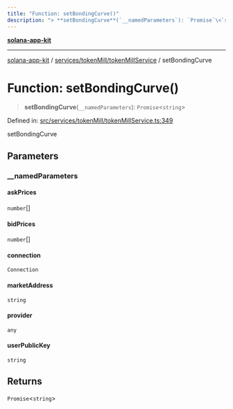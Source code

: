 ```yaml
---
title: "Function: setBondingCurve()"
description: "> **setBondingCurve**(`__namedParameters`): `Promise`\<`string`\>"
---
```


[**solana-app-kit**](../../../../README.mdx)

***

[solana-app-kit](../../../../README.mdx) / [services/tokenMill/tokenMillService](../README.mdx) / setBondingCurve

# Function: setBondingCurve()

> **setBondingCurve**(`__namedParameters`): `Promise`\<`string`\>

Defined in: [src/services/tokenMill/tokenMillService.ts:349](https://github.com/SendArcade/solana-social-starter/blob/b27156124ee1831d644b1af765e8d55a2885cd4f/src/services/tokenMill/tokenMillService.ts#L349)

setBondingCurve

## Parameters

### \_\_namedParameters

#### askPrices

`number`[]

#### bidPrices

`number`[]

#### connection

`Connection`

#### marketAddress

`string`

#### provider

`any`

#### userPublicKey

`string`

## Returns

`Promise`\<`string`\>

